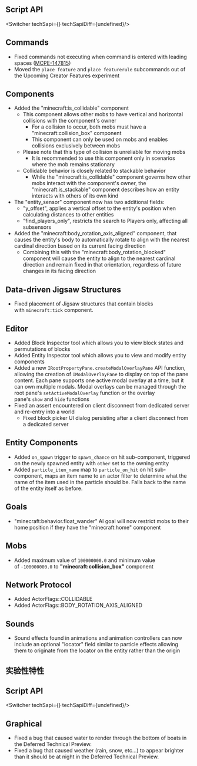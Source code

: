




## **Script API**

<Switcher techSapi={<TechSapiStable/>} techSapiDiff={undefined}/>

## Commands

-   Fixed commands not executing when command is entered with leading spaces ([MCPE-147815](https://bugs.mojang.com/browse/MCPE-147815))
-   Moved the `place feature` and `place featurerule` subcommands out of the Upcoming Creator Features experiment 

## Components

-   Added the "minecraft:is\_collidable" component
    -   This component allows other mobs to have vertical and horizontal collisions with the component's owner
        -   For a collision to occur, both mobs must have a "minecraft:collision\_box" component
        -   This component can only be used on mobs and enables collisions exclusively between mobs
    -   Please note that this type of collision is unreliable for moving mobs
        -   It is recommended to use this component only in scenarios where the mob remains stationary
    -   Collidable behavior is closely related to stackable behavior
        -   While the "minecraft:is\_collidable" component governs how other mobs interact with the component's owner, the "minecraft:is\_stackable" component describes how an entity interacts with others of its own kind
-   The "entity\_sensor" component now has two additional fields: 
    -   "y\_offset", applies a vertical offset to the entity's position when calculating distances to other entities
    -   "find\_players\_only", restricts the search to Players only, affecting all subsensors
-   Added the "minecraft:body\_rotation\_axis\_aligned" component, that causes the entity's body to automatically rotate to align with the nearest cardinal direction based on its current facing direction 
    -   Combining this with the "minecraft:body\_rotation\_blocked" component will cause the entity to align to the nearest cardinal direction and remain fixed in that orientation, regardless of future changes in its facing direction

## Data-driven Jigsaw Structures

-   Fixed placement of Jigsaw structures that contain blocks with `minecraft:tick` component. 

## Editor

-   Added Block Inspector tool which allows you to view block states and permutations of blocks 
-   Added Entity Inspector tool which allows you to view and modify entity components
-   Added a new `IRootPropertyPane.createModalOverlayPane` API function, allowing the creation of `IModalOverlayPane` to display on top of the pane content. Each pane supports one active modal overlay at a time, but it can own multiple modals. Modal overlays can be managed through the root pane's `setActiveModalOverlay` function or the overlay pane's `show` and `hide` functions 
-   Fixed an assert encountered on client disconnect from dedicated server and re-entry into a world 
    -   Fixed block picker UI dialog persisting after a client disconnect from a dedicated server

## Entity Components

-   Added `on_spawn` trigger to `spawn_chance` on hit sub-component, triggered on the newly spawned entity with `other` set to the owning entity
-   Added `particle_item_name` map to `particle_on_hit` on hit sub-component, maps an item name to an actor filter to determine what the name of the item used in the particle should be. Falls back to the name of the entity itself as before.

## Goals

-   "minecraft:behavior.float\_wander" AI goal will now restrict mobs to their home position if they have the "minecraft:home" component 

## Mobs

-   Added maximum value of `100000000.0` and minimum value of `-100000000.0` to **"minecraft:collision\_box"** component

## Network Protocol

-   Added ActorFlags::COLLIDABLE
-   Added ActorFlags::BODY\_ROTATION\_AXIS\_ALIGNED

## Sounds

-   Sound effects found in animations and animation controllers can now include an optional "locator" field similar to particle effects allowing them to originate from the locator on the entity rather than the origin 




<h2 className="experimental_divider">实验性特性</h2>





## **Script API**

<Switcher techSapi={<TechSapiExp/>} techSapiDiff={undefined}/>

## Graphical

-   Fixed a bug that caused water to render through the bottom of boats in the Deferred Technical Preview. 
-   Fixed a bug that caused weather (rain, snow, etc...) to appear brighter than it should be at night in the Deferred Technical Preview.